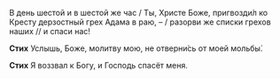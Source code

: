 В день шестой и в шестой же час / Ты, Христе Боже, пригвозди́л ко Кресту дерзостный грех Адама в раю, – / разорви же списки грехов наших // и спаси нас!

**Стих** Услышь, Боже, молитву мою, не отверни́сь от моей мольбы́.

**Стих** Я воззвал к Богу, и Господь спасёт меня.

